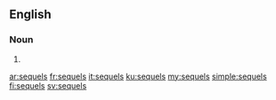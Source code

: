 ==English==

===Noun===
{{head|en|noun plural form}}

# {{plural of|sequel|lang=en}}

[[ar:sequels]]
[[fr:sequels]]
[[it:sequels]]
[[ku:sequels]]
[[my:sequels]]
[[simple:sequels]]
[[fi:sequels]]
[[sv:sequels]]